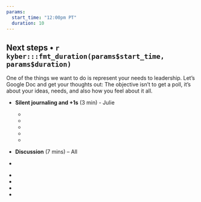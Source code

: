 ```yaml
---
params: 
  start_time: "12:00pm PT"
  duration: 10
---
```


## Next steps • `r kyber:::fmt_duration(params$start_time, params$duration)`

One of the things we want to do is represent your needs to leadership. Let’s Google Doc and get your thoughts out: The objective isn’t to get a poll, it's about your ideas, needs, and also how you feel about it all.

- **Silent journaling and +1s** (3 min) - Julie

  -  ‎
  -  
  -   
  - 
  -  
  

-   **Discussion** (7 mins) -- All

  -  ‎
  -  
  -   
  - 
  -  

